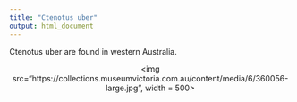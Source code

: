 ---
title: "Ctenotus uber"
output: html_document
---

Ctenotus uber are found in western Australia.


<p align='center'>
<img src="https://collections.museumvictoria.com.au/content/media/6/360056-large.jpg", width = 500>
</p>